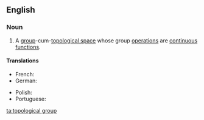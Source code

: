 ==English==
{{wikipedia}}

===Noun===
{{en-noun}}

# {{context|mathematics|lang=en}} A [[group]]-cum-[[topological space]] whose group [[operation]]s are [[continuous]] [[function]]s.

====Translations====
{{trans-top|group with topological structure}}
* French: {{t|fr|groupe topologique|m}}
* German: {{t|de|topologische Gruppe|f}}
{{trans-mid}}
* Polish: {{t|pl|grupa topologiczna|f}}
* Portuguese: {{t|pt|grupo topológico|m}}
{{trans-bottom}}

[[ta:topological group]]